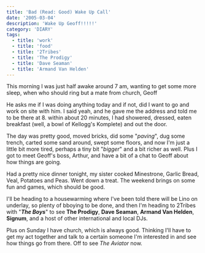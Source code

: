 ```yaml
---
title: 'Bad (Read: Good) Wake Up Call'
date: '2005-03-04'
description: 'Wake Up Geoff!!!!!'
category: 'DIARY'
tags:
  - title: 'work'
  - title: 'food'
  - title: '2Tribes'
  - title: 'The Prodigy'
  - title: 'Dave Seaman'
  - title: 'Armand Van Helden'
---
```


This morning I was just half awake around 7 am, wanting to get some more sleep, when who should ring but a mate from church, Geoff

He asks me if I was doing anything today and if not, did I want to go and work on site with him. I said yeah, and he gave me the address and told me to be there at 8. within about 20 minutes, I had showered, dressed, eaten breakfast (well, a bowl of Kellogg's Komplete) and out the door.

The day was pretty good, moved bricks, did some "_paving_", dug some trench, carted some sand around, swept some floors, and now I'm just a little bit more tired, perhaps a tiny bit "_bigger_" and a bit richer as well. Plus I got to meet Geoff's boss, Arthur, and have a bit of a chat to Geoff about how things are going.

Had a pretty nice dinner tonight, my sister cooked Minestrone, Garlic Bread, Veal, Potatoes and Peas. Went down a treat. The weekend brings on some fun and games, which should be good.

I'll be heading to a housewarming where I've been told there will be Lino on underlay, so plenty of bboying to be done, and then I'm heading to 2Tribes with "**_The Boys_**" to see **The Prodigy**, **Dave Seaman**, **Armand Van Helden**, **Signum**, and a host of other international and local DJs.

Plus on Sunday I have church, which is always good. Thinking I'll have to get my act together and talk to a certain someone I'm interested in and see how things go from there. Off to see _The Aviator_ now.
